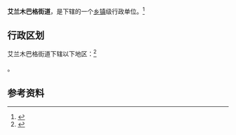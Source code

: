 {{中国乡级行政区|65/40/02/007/000}}

'''艾兰木巴格街道'''，是{{PRC admin/fullname|65/40/02/007/000|3}}下辖的一个[[乡镇|乡镇]]级行政单位。<ref>{{PRC admin/ref sgc|{{PRC admin/parent|65/40/02/007/000}}}}</ref>

== 行政区划 ==

艾兰木巴格街道下辖以下地区：<ref>{{PRC admin/ref sgc|65/40/02/007/000}}</ref>

{{PRC admin/children|65/40/02/007/000}}。

== 参考资料 ==

{{reflist}}

{{行政区划小作品}}
{{PRC admin/navcat|65/40/02/007/000}}
